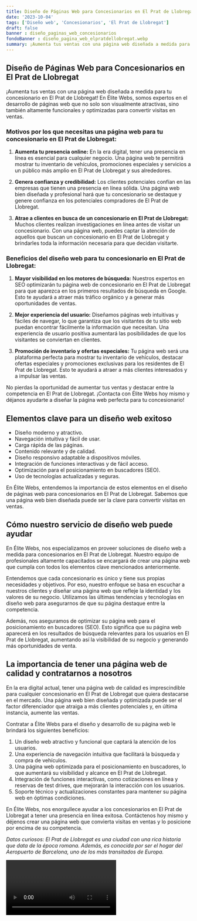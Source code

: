 ```yaml
---
title: Diseño de Páginas Web para Concesionarios en El Prat de Llobregat
date: '2023-10-04'
tags: ['Diseño web', 'Concesionarios', 'El Prat de Llobregat']
draft: false
banner : diseño_paginas_web_concesionarios
fondoBanner : diseño_pagina_web_elpratdellobregat.webp
summary: ¡Aumenta tus ventas con una página web diseñada a medida para tu concesionario en El Prat de Llobregat! En Élite Webs, somos expertos en el desarrollo de páginas web que no solo son visualmente atractivas, sino también altamente funcionales y optimizadas para convertir visitas en ventas. 
---
```


## Diseño de Páginas Web para Concesionarios en El Prat de Llobregat

¡Aumenta tus ventas con una página web diseñada a medida para tu concesionario en El Prat de Llobregat! En Élite Webs, somos expertos en el desarrollo de páginas web que no solo son visualmente atractivas, sino también altamente funcionales y optimizadas para convertir visitas en ventas. 

### Motivos por los que necesitas una página web para tu concesionario en El Prat de Llobregat:

1. **Aumenta tu presencia online:** En la era digital, tener una presencia en línea es esencial para cualquier negocio. Una página web te permitirá mostrar tu inventario de vehículos, promociones especiales y servicios a un público más amplio en El Prat de Llobregat y sus alrededores.

2. **Genera confianza y credibilidad:** Los clientes potenciales confían en las empresas que tienen una presencia en línea sólida. Una página web bien diseñada y profesional hará que tu concesionario se destaque y genere confianza en los potenciales compradores de El Prat de Llobregat.

3. **Atrae a clientes en busca de un concesionario en El Prat de Llobregat:** Muchos clientes realizan investigaciones en línea antes de visitar un concesionario. Con una página web, puedes captar la atención de aquellos que buscan un concesionario en El Prat de Llobregat y brindarles toda la información necesaria para que decidan visitarte.

### Beneficios del diseño web para tu concesionario en El Prat de Llobregat:

1. **Mayor visibilidad en los motores de búsqueda:** Nuestros expertos en SEO optimizarán tu página web de concesionario en El Prat de Llobregat para que aparezca en los primeros resultados de búsqueda en Google. Esto te ayudará a atraer más tráfico orgánico y a generar más oportunidades de ventas.

2. **Mejor experiencia del usuario:** Diseñamos páginas web intuitivas y fáciles de navegar, lo que garantiza que los visitantes de tu sitio web puedan encontrar fácilmente la información que necesitan. Una experiencia de usuario positiva aumentará las posibilidades de que los visitantes se conviertan en clientes.

3. **Promoción de inventario y ofertas especiales:** Tu página web será una plataforma perfecta para mostrar tu inventario de vehículos, destacar ofertas especiales y promociones exclusivas para los residentes de El Prat de Llobregat. Esto te ayudará a atraer a más clientes interesados y a impulsar las ventas.

No pierdas la oportunidad de aumentar tus ventas y destacar entre la competencia en El Prat de Llobregat. ¡Contacta con Élite Webs hoy mismo y déjanos ayudarte a diseñar la página web perfecta para tu concesionario!

<GifSeo />

<Cta />

## Elementos clave para un diseño web exitoso

- Diseño moderno y atractivo.
- Navegación intuitiva y fácil de usar.
- Carga rápida de las páginas.
- Contenido relevante y de calidad.
- Diseño responsivo adaptable a dispositivos móviles.
- Integración de funciones interactivas y de fácil acceso.
- Optimización para el posicionamiento en buscadores (SEO).
- Uso de tecnologías actualizadas y seguras.

En Élite Webs, entendemos la importancia de estos elementos en el diseño de páginas web para concesionarios en El Prat de Llobregat. Sabemos que una página web bien diseñada puede ser la clave para convertir visitas en ventas.

## Cómo nuestro servicio de diseño web puede ayudar

En Élite Webs, nos especializamos en proveer soluciones de diseño web a medida para concesionarios en El Prat de Llobregat. Nuestro equipo de profesionales altamente capacitados se encargará de crear una página web que cumpla con todos los elementos clave mencionados anteriormente.

Entendemos que cada concesionario es único y tiene sus propias necesidades y objetivos. Por eso, nuestro enfoque se basa en escuchar a nuestros clientes y diseñar una página web que refleje la identidad y los valores de su negocio. Utilizamos las últimas tendencias y tecnologías en diseño web para asegurarnos de que su página destaque entre la competencia.

Además, nos aseguramos de optimizar su página web para el posicionamiento en buscadores (SEO). Esto significa que su página web aparecerá en los resultados de búsqueda relevantes para los usuarios en El Prat de Llobregat, aumentando así la visibilidad de su negocio y generando más oportunidades de venta.

## La importancia de tener una página web de calidad y contratarnos a nosotros

En la era digital actual, tener una página web de calidad es imprescindible para cualquier concesionario en El Prat de Llobregat que quiera destacarse en el mercado. Una página web bien diseñada y optimizada puede ser el factor diferenciador que atraiga a más clientes potenciales y, en última instancia, aumente las ventas.

Contratar a Élite Webs para el diseño y desarrollo de su página web le brindará los siguientes beneficios:

1. Un diseño web atractivo y funcional que captará la atención de los usuarios.
2. Una experiencia de navegación intuitiva que facilitará la búsqueda y compra de vehículos.
3. Una página web optimizada para el posicionamiento en buscadores, lo que aumentará su visibilidad y alcance en El Prat de Llobregat.
4. Integración de funciones interactivas, como cotizaciones en línea y reservas de test drives, que mejorarán la interacción con los usuarios.
5. Soporte técnico y actualizaciones constantes para mantener su página web en óptimas condiciones.

En Élite Webs, nos enorgullece ayudar a los concesionarios en El Prat de Llobregat a tener una presencia en línea exitosa. Contáctenos hoy mismo y déjenos crear una página web que convierta visitas en ventas y lo posicione por encima de su competencia.

*Datos curiosos: El Prat de Llobregat es una ciudad con una rica historia que data de la época romana. Además, es conocida por ser el hogar del Aeropuerto de Barcelona, uno de los más transitados de Europa.*

<Video />

<CtaBot job='Concesionarios' city='El Prat de Llobregat'/>

<Gmaps query='El Prat de Llobregat+españa+maps' />